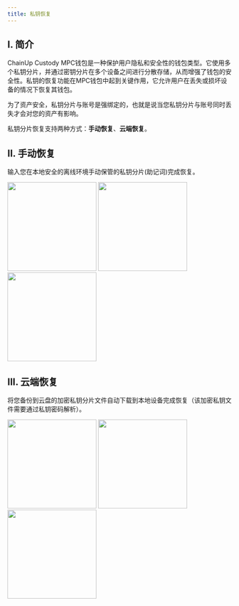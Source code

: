 ```yaml
---
title: 私钥恢复
---
```


## I. 简介

ChainUp Custody MPC钱包是一种保护用户隐私和安全性的钱包类型。它使用多个私钥分片，并通过密钥分片在多个设备之间进行分散存储，从而增强了钱包的安全性。私钥的恢复功能在MPC钱包中起到关键作用，它允许用户在丢失或损坏设备的情况下恢复其钱包。

<Note>
为了资产安全，私钥分片与账号是强绑定的，也就是说当您私钥分片与账号同时丢失才会对您的资产有影响。
</Note>

私钥分片恢复支持两种方式：**手动恢复**、**云端恢复**。


## II. 手动恢复

输入您在本地安全的离线环境手动保管的私钥分片(助记词)完成恢复。

<div className="w-full flex items-center justify-center">
    <CardGroup cols={3}>
        <img src="/images/quickstart/mpc-recover1_cn.png" width="200"/>
        <img src="/images/quickstart/mpc-recover2_cn.png" width="200"/>
        <img src="/images/quickstart/mpc-recover3_cn.png" width="200"/>
    </CardGroup>
</div>

## III. 云端恢复

将您备份到云盘的加密私钥分片文件自动下载到本地设备完成恢复（该加密私钥文件需要通过私钥密码解析）。

<div className="w-full flex items-center justify-center">
    <CardGroup cols={3}>
        <img src="/images/quickstart/mpc-recovercloud1_cn.png" width="200"/>
        <img src="/images/quickstart/mpc-recovercloud2_cn.png" width="200"/>
        <img src="/images/quickstart/mpc-recovercloud3_cn.png" width="200"/>
    </CardGroup>
</div>

